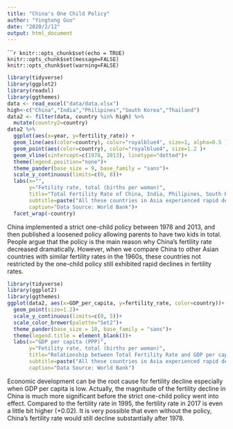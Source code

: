 ```yaml
---
title: "China's One Child Policy"
author: "Yingtong Guo"
date: "2020/2/12"
output: html_document
---
```


``````r
knitr::opts_chunk$set(echo = TRUE)
knitr::opts_chunk$set(message=FALSE)
knitr::opts_chunk$set(warning=FALSE)
```

```r
library(tidyverse)
library(ggplot2)
library(readxl)
library(ggthemes)
data <- read_excel("data/data.xlsx")
high<-c("China","India","Philipines","South Korea","Thailand")
data2 <- filter(data, country %in% high) %>%
  mutate(country2=country)
data2 %>%
  ggplot(aes(x=year, y=fertility_rate)) +
  geom_line(aes(color=country), color="royalblue4", size=1, alpha=0.5 )+
  geom_point(aes(color=country), color="royalblue4", size=1.2 )+
  geom_vline(xintercept=c(1978, 2013), linetype="dotted")+
  theme(legend.position="none")+
  theme_pander(base_size = 9, base_family = "sans")+
  scale_y_continuous(limits=c(0, 8))+
  labs(x="",
       y="Fetility rate, total (births per woman)",
       title="Total Fertility Rate of China, India, Philipines, South Korea, and Thailand (1959-2017)",
       subtitle=paste("All these countries in Asia experienced rapid declines in fertility during economic development"),
       caption="Data Source: World Bank")+
  facet_wrap(~country)
```

China implemented a strict one-child policy between 1978 and 2013, and then published a loosened policy allowing parents to have two kids in total. People argue that the policy is the main reason why China's fertility rate decreased dramatically. However, when we compare China to other Asian countries with similar fertility rates in the 1960s, these countries not restricted by the one-child policy still exhibited rapid declines in fertility rates.

```r
library(tidyverse)
library(ggplot2)
library(ggthemes)
ggplot(data2, aes(x=GDP_per_capita, y=fertility_rate, color=country))+
  geom_point(size=1.2)+
  scale_y_continuous(limits=c(0, 5))+
  scale_color_brewer(palette="Set2")+
  theme_pander(base_size = 10, base_family = "sans")+
  theme(legend.title = element_blank())+
  labs(x="GDP per capita (PPP)",
       y="Fetility rate, total (births per woman)",
       title="Relationship between Total Fertility Rate and GDP per capita (PPP) (1990-2017)",
       subtitle=paste("All these countries in Asia experienced rapid declines in total fertility rate until it reaches about 1.5"),
       caption="Data Source: World Bank")
```

Economic development can be the root cause for fertility decline especially when GDP per capita is low. Actually, the magnitude of the fertility decline in China is much more significant before the strict one-child policy went into effect. Compared to the fertility rate in 1995, the fertility rate in 2017 is even a little bit higher (+0.02). It is very possible that even without the policy, China's fertility rate would still decline substantially after 1978.